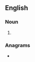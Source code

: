 ==English==

===Noun===
{{head|en|noun plural form}}

# {{plural of|nerve fibre|lang=en}}

===Anagrams===
* {{l|en|nerve fibers}}